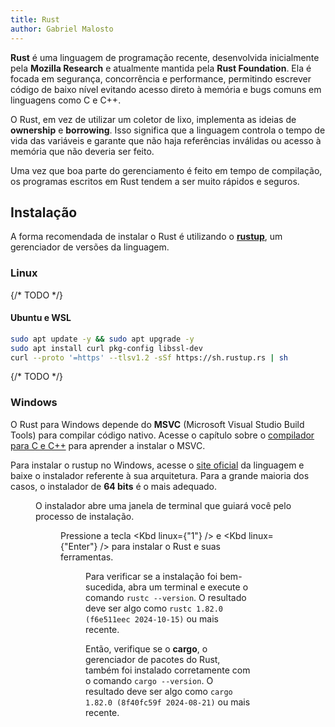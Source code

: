 ```yaml
---
title: Rust
author: Gabriel Malosto
---
```





**Rust** é uma linguagem de programação recente, desenvolvida inicialmente pela **Mozilla Research** e atualmente mantida pela **Rust Foundation**.
Ela é focada em segurança, concorrência e performance, permitindo escrever código de baixo nível evitando acesso direto à memória e bugs comuns em linguagens como C e C++.

O Rust, em vez de utilizar um coletor de lixo, implementa as ideias de **ownership** e **borrowing**.
Isso significa que a linguagem controla o tempo de vida das variáveis e garante que não haja referências inválidas ou acesso à memória que não deveria ser feito.

Uma vez que boa parte do gerenciamento é feito em tempo de compilação, os programas escritos em Rust tendem a ser muito rápidos e seguros.

## Instalação

A forma recomendada de instalar o Rust é utilizando o [**rustup**](https://rust-lang.github.io/rustup/installation/index.html), um gerenciador de versões da linguagem.

### Linux

{/* TODO */}

#### Ubuntu e WSL

```zsh
sudo apt update -y && sudo apt upgrade -y
sudo apt install curl pkg-config libssl-dev
curl --proto '=https' --tlsv1.2 -sSf https://sh.rustup.rs | sh
```

{/* TODO */}

### Windows

O Rust para Windows depende do **MSVC** (Microsoft Visual Studio Build Tools) para compilar código nativo.
Acesse o capítulo sobre o [compilador para C e C++](c_cpp/compiler#windows) para aprender a instalar o MSVC.

Para instalar o rustup no Windows, acesse o [site oficial](https://www.rust-lang.org/tools/install) da linguagem e baixe o instalador referente à sua arquitetura.
Para a grande maioria dos casos, o instalador de **64 bits** é o mais adequado.

<Figure
  caption="Opções de download do rustup para Windows."
  images={[
    {
      src: downloadOptionsWindows,
      alt: "Página de downloads do website do Rust. São exibidas as duas opções de download, para 32 e 64 bits.",
    },
  ]}
/>

O instalador abre uma janela de terminal que guiará você pelo processo de instalação.

<Figure
  caption="Instalador do rust para Windows."
  images={[
    {
      src: windowsInstaller,
      alt: "Terminal aberto no PowerShell, em que se executa o instalador do Rust.",
    },
  ]}
/>

Pressione a tecla <Kbd linux={"1"} /> e <Kbd linux={"Enter"} /> para instalar o Rust e suas ferramentas.

<Figure
  caption="Finalização da instalação do rust para Windows."
  images={[
    {
      src: windowsInstalled,
      alt: "Terminal com o PowerShell, em que é exibida a mensagem de finalização da instalação do Rust.",
    },
  ]}
/>

Para verificar se a instalação foi bem-sucedida, abra um terminal e execute o comando `rustc --version`.
O resultado deve ser algo como `rustc 1.82.0 (f6e511eec 2024-10-15)` ou mais recente.

Então, verifique se o **cargo**, o gerenciador de pacotes do Rust, também foi instalado corretamente com o comando `cargo --version`.
O resultado deve ser algo como `cargo 1.82.0 (8f40fc59f 2024-08-21)` ou mais recente.

```

```
